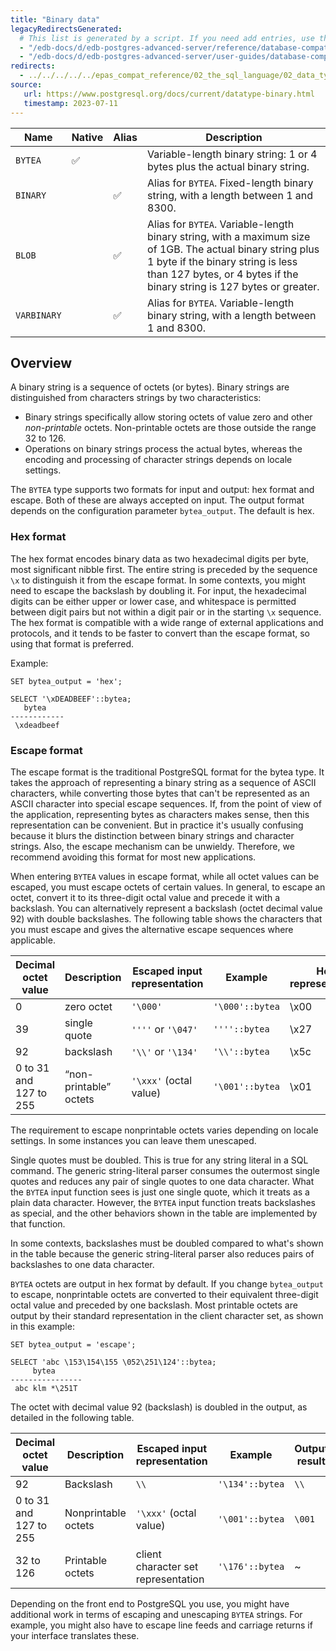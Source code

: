 ```yaml
---
title: "Binary data"
legacyRedirectsGenerated:
  # This list is generated by a script. If you need add entries, use the `legacyRedirects` key.
  - "/edb-docs/d/edb-postgres-advanced-server/reference/database-compatibility-for-oracle-developers-reference-guide/9.6/Database_Compatibility_for_Oracle_Developers_Reference_Guide.1.013.html"
  - "/edb-docs/d/edb-postgres-advanced-server/user-guides/database-compatibility-for-oracle-developers-guide/9.5/Database_Compatibility_for_Oracle_Developers_Guide.1.045.html"
redirects:
  - ../../../../../epas_compat_reference/02_the_sql_language/02_data_types/03_binary_data #generated for docs/epas/reorg-role-use-case-mode
source:
   url: https://www.postgresql.org/docs/current/datatype-binary.html
   timestamp: 2023-07-11
---
```


<div id="binary_data" class="registered_link"></div>

| Name        | Native | Alias | Description                                                                                                                              | 
| ----------- | ------ | ----- | ------------------------------------------------------------------------------------------------------------------------------------------ | 
| `BYTEA`     | ✅     |        | Variable-length binary string: 1 or 4 bytes plus the actual binary string. 
| `BINARY`    |        | ✅     | Alias for `BYTEA`. Fixed-length binary string, with a length between 1 and 8300.                                                                                                          | 
| `BLOB`      |        | ✅     | Alias for `BYTEA`. Variable-length binary string, with a maximum size of 1GB. The actual binary string plus 1 byte if the binary string is less than 127 bytes, or 4 bytes if the binary string is 127 bytes or greater. |
| `VARBINARY` |        | ✅     | Alias for `BYTEA`. Variable-length binary string, with a length between 1 and 8300.                                                                                                            |

## Overview

A binary string is a sequence of octets (or bytes). Binary strings are distinguished from characters strings by two characteristics: 

-  Binary strings specifically allow storing octets of value zero and other *non-printable* octets. Non-printable octets are those outside the range 32 to 126. 
-  Operations on binary strings process the actual bytes, whereas the encoding and processing of character strings depends on locale settings.

The `BYTEA` type supports two formats for input and output: hex format and escape. Both of these are always accepted on input. The output format depends on the configuration parameter `bytea_output`. The default is hex. 

### Hex format

The hex format encodes binary data as two hexadecimal digits per byte, most significant nibble first. The entire string is preceded by the sequence `\x` to distinguish it from the escape format. In some contexts, you might need to escape the backslash by doubling it. For input, the hexadecimal digits can be either upper or lower case, and whitespace is permitted between digit pairs but not within a digit pair or in the starting `\x` sequence. The hex format is compatible with a wide range of external applications and protocols, and it tends to be faster to convert than the escape format, so using that format is preferred.

Example:

```
SET bytea_output = 'hex';

SELECT '\xDEADBEEF'::bytea;
   bytea
------------
 \xdeadbeef
```

### Escape format

The escape format is the traditional PostgreSQL format for the bytea type. It takes the approach of representing a binary string as a sequence of ASCII characters, while converting those bytes that can't be represented as an ASCII character into special escape sequences. If, from the point of view of the application, representing bytes as characters makes sense, then this representation can be convenient. But in practice it's usually confusing because it blurs the distinction between binary strings and character strings. Also, the escape mechanism can be unwieldy. Therefore, we recommend avoiding this format for most new applications.

When entering `BYTEA` values in escape format, while all octet values can be escaped, you must escape octets of certain values. In general, to escape an octet, convert it to its three-digit octal value and precede it with a backslash. You can alternatively represent a backslash (octet decimal value 92) with double backslashes. The following table shows the characters that you must escape and gives the alternative escape sequences where applicable.

| Decimal octet value    | Description            | Escaped input representation | Example        | Hex representation |
| ---------------------- | ---------------------- | ---------------------------- | --------------- | ------------------ |
|  0                     | zero octet             | `'\000'`                     | `'\000'::bytea` | \x00               |
| 39                     | single quote           | `''''` or `'\047'`           | `''''::bytea`   | \x27               |
| 92                     | backslash              | `'\\'` or `'\134'`           | `'\\'::bytea`   | \x5c               |
| 0 to 31 and 127 to 255 | “non-printable” octets | `'\xxx'` (octal value)       | `'\001'::bytea` | \x01               |

The requirement to escape nonprintable octets varies depending on locale settings. In some instances you can leave them unescaped.

Single quotes must be doubled. This is true for any string literal in a SQL command. The generic string-literal parser consumes the outermost single quotes and reduces any pair of single quotes to one data character. What the `BYTEA` input function sees is just one single quote, which it treats as a plain data character. However, the `BYTEA` input function treats backslashes as special, and the other behaviors shown in the table are implemented by that function.

In some contexts, backslashes must be doubled compared to what's shown in the table because the generic string-literal parser also reduces pairs of backslashes to one data character.

`BYTEA` octets are output in hex format by default. If you change `bytea_output` to escape, nonprintable octets are converted to their equivalent three-digit octal value and preceded by one backslash. Most printable octets are output by their standard representation in the client character set, as shown in this example:

```
SET bytea_output = 'escape';

SELECT 'abc \153\154\155 \052\251\124'::bytea;
     bytea
----------------
 abc klm *\251T
```

The octet with decimal value 92 (backslash) is doubled in the output, as detailed in the following table.

| Decimal octet value    | Description            | Escaped input representation        | Example         | Output result |
| ---------------------- | ---------------------- | ----------------------------------- | --------------- | ------------- |
| 92                     | Backslash              | `\\`                                | `'\134'::bytea` | `\\`          |
| 0 to 31 and 127 to 255 | Nonprintable octets    | `'\xxx'` (octal value)              | `'\001'::bytea` | `\001`        |
| 32 to 126              | Printable octets       | client character set representation | `'\176'::bytea` | ~             |

Depending on the front end to PostgreSQL you use, you might have additional work in terms of escaping and unescaping `BYTEA` strings. For example, you might also have to escape line feeds and carriage returns if your interface translates these.
